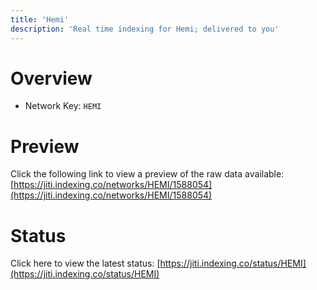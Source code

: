 ```yaml
---
title: 'Hemi'
description: 'Real time indexing for Hemi; delivered to you'
---
```


# Overview
- Network Key: `HEMI`

# Preview
Click the following link to view a preview of the raw data available: [https://jiti.indexing.co/networks/HEMI/1588054](https://jiti.indexing.co/networks/HEMI/1588054)

# Status
Click here to view the latest status: [https://jiti.indexing.co/status/HEMI](https://jiti.indexing.co/status/HEMI)
